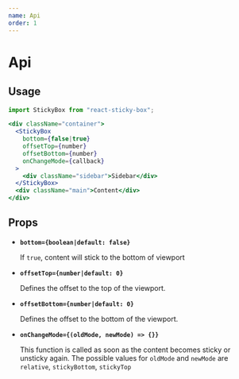 ```yaml
---
name: Api
order: 1
---
```


# Api

## Usage

```jsx
import StickyBox from "react-sticky-box";

<div className="container">
  <StickyBox
    bottom={false|true}
    offsetTop={number}
    offsetBottom={number}
    onChangeMode={callback}
  >
    <div className="sidebar">Sidebar</div>
  </StickyBox>
  <div className="main">Content</div>
</div>
```

## Props

- **`bottom={boolean|default: false}`**

  If `true`, content will stick to the bottom of viewport

- **`offsetTop={number|default: 0}`**

  Defines the offset to the top of the viewport.

- **`offsetBottom={number|default: 0}`**

  Defines the offset to the bottom of the viewport.

- **`onChangeMode={(oldMode, newMode) => {}}`**

  This function is called as soon as the content becomes sticky or unsticky again. The possible values for `oldMode` and `newMode` are `relative`, `stickyBottom`, `stickyTop`

